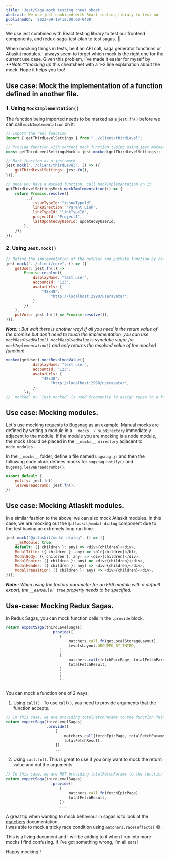 ```yaml
---
title: 'Jest/Saga mock testing cheat sheet'
abstract: We use jest combined with React testing library to test our frontend components, and redux-saga-test-plan to test sagas. When mocking things in tests, be it an API call, saga generator functions or Atlaskit modules. I always seem to forget which mock is the right one for the current use case.
publishedOn: '2023-09-19T12:00:00-0400'
---
```


We use jest combined with React testing library to test our frontend components, and redux-saga-test-plan to test sagas. 🥳

When mocking things in tests, be it an API call, saga generator functions or Atlaskit modules. I always seem to forget which mock is the right one for the current use case.
Given this problem, I’ve made it easier for myself by _**Note:**mocking up_ this cheatsheet with a 1–2 line explanation about the mock. Hope it helps you too!

## Use case: Mock the implementation of a function defined in another file.

### 1. Using `MockImplementation()`

The function being imported needs to be marked as a `jest.fn()` before we can call `mockImplementation` on it.

```js
// Import the real function 
import { getThirdLevelSettings } from "../client/thirdLevel";

// Provide function with correct mock function typing using jest.mocked
const getThirdLevelSettingsMock = jest.mocked(getThirdLevelSettings);

// Mark function as a jest mock
jest.mock("../client/thirdLevel", () => ({
    getThirdLevelSettings: jest.fn(),
}));

// Once you have a mocked function, call mockImplementation on it 
getThirdLevelSettingsMock.mockImplementation(() => {
    return Promise.resolve({
        ...{
            issueTypeId: "issueTypeId",
            linkDirection: "Parent Link",
            linkTypeId: "linkTypeId",
            projectId: "Project1",
            lastUpdatedByUserId: updatedByUserId,
        },
    });
});
```

### 2. Using `Jest.mock()`

```js
// Define the implementation of the getUser and putVote function by calling jest.mock on the file path, 
jest.mock("../client/core", () => ({
    getUser: jest.fn(() =>
        Promise.resolve({
            displayName: "test user",
            accountId: "123",
            avatarUrls: {
                "48x48":
                    "http://localhost:2990/useravatar",
            },
        })
    ),
    putVote: jest.fn(() => Promise.resolve()),
)});
```

_**Note:** : But wait there is another way! If all you need is the return value of the promise but don't need to touch the implementation, you can use `mockResolvedValue()`. `mockResolvedValue` is synctatic sugar for `mockImplementation()` and only returns the resolved value of the mocked function!_
```js
mocked(getUser).mockResolvedValue({
            displayName: "test user",
            accountId: "123",
            avatarUrls: {
                "48x48":
                    "http://localhost:2990/useravatar",
            },
        });
// `mocked` or `jest.mocked` is used frequently to assign types to a function`
```

## Use case: Mocking modules.

Let's use mocking requests to Bugsnag as an example. Manual mocks are defined by writing a module in a `__mocks__/ subdirectory` immediately adjacent to the module. If the module you are mocking is a node module, the mock should be placed in the `__mocks__ directory` adjacent to `node_modules` .

In the `__mocks__` folder, define a file named `bugsnag.js` and then the following code block defines mocks for `bugsnag.notify()` and `bugsnag.leaveBreadcrumbs()`.

```js
export default {
    notify: jest.fn(),
    leaveBreadcrumb: jest.fn(),
};
```
## Use case: Mocking Atlaskit modules.

In a similar fashion to the above, we can also mock Atlaskit modules.
In this case, we are mocking out the `@atlaskit/modal-dialog` component due to the test having an extremely long run time.

```js
jest.mock("@atlaskit/modal-dialog", () => ({
    __esModule: true,
    default: ({ children }: any) => <div>{children}</div>,
    ModalTitle: ({ children }: any) => <h1>{children}</h1>,
    ModalBody: ({ children }: any) => <div>{children}</div>,
    ModalFooter: ({ children }: any) => <div>{children}</div>,
    ModalHeader: ({ children }: any) => <div>{children}</div>,
    ModalTransition: ({ children }: any) => <div>{children}</div>,
}));
```
_**Note:**: When using the factory parameter for an ES6 module with a default export, the `__esModule: true` property needs to be specified._

## Use-case: Mocking Redux Sagas.

In Redux Sagas, you can mock function calls in the `.provide` block.

```js
return expectSaga(thirdLevelSagas)
                    .provide([
                        [
                            matchers.call.fn(getLocalStorageLayout),
                            LevelsLayout.GROUPED_BY_THIRD,
                        ],
                        [
                            matchers.call(fetchEpicPage, totalFetchParams),
                            totalFetchResult,
                        ]
                        ]
                        );
                        ...
```

You can mock a function one of 2 ways,

  1. Using `call()` . To use `call()`, you need to provide arguments that the function accepts.
  
  ```js
  // In this case, we are providing totalFetchParams to the function fetchEpicPage.
  return expectSaga(thirdLevelSagas)
                    .provide([
                        [
                            matchers.call(fetchEpicPage, totalFetchParams),
                            totalFetchResult,
                        ])
                        ...
  ```

2. Using `call.fn()`. This is great to use if you only want to mock the return value and not the arguments.

```js
// In this case, we are NOT providing totalFetchParams to the function fetchEpicPage.
return expectSaga(thirdLevelSagas)
                    .provide([
                        [
                            matchers.call.fn(fetchEpicPage),
                            totalFetchResult,
                        ])
                        ...
```

A great tip when wanting to mock behaviour in sagas is to look at the <a href="https://redux-saga-test-plan.jeremyfairbank.com/integration-testing/mocking/static-providers.html" target="_blank" rel="noopener">matchers</a> documentation.  
I was able to mock a tricky race condition using `matchers.race(effects)` 😅.

This is a living document and I will be adding to it when I run into more mocks I find confusing. If I’ve got something wrong, I’m all ears!

Happy mocking!!


